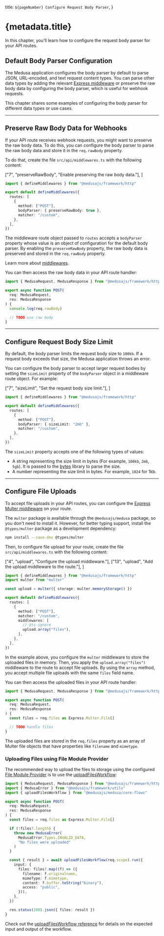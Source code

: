   title: `${pageNumber} Configure Request Body Parser`,
}

# {metadata.title}

In this chapter, you'll learn how to configure the request body parser for your API routes.

## Default Body Parser Configuration

The Medusa application configures the body parser by default to parse JSON, URL-encoded, and text request content types. You can parse other data types by adding the relevant [Express middleware](https://expressjs.com/en/guide/using-middleware.html) or preserve the raw body data by configuring the body parser, which is useful for webhook requests.

This chapter shares some examples of configuring the body parser for different data types or use cases.

---

## Preserve Raw Body Data for Webhooks

If your API route receives webhook requests, you might want to preserve the raw body data. To do this, you can configure the body parser to parse the raw body data and store it in the `req.rawBody` property.

To do that, create the file `src/api/middlewares.ts` with the following content:

  ["7", "preserveRawBody", "Enable preserving the raw body data."],
]

```ts title="src/api/middlewares.ts" highlights={preserveHighlights}
import { defineMiddlewares } from "@medusajs/framework/http"

export default defineMiddlewares({
  routes: [
    {
      method: ["POST"],
      bodyParser: { preserveRawBody: true },
      matcher: "/custom",
    },
  ],
})
```

The middleware route object passed to `routes` accepts a `bodyParser` property whose value is an object of configuration for the default body parser. By enabling the `preserveRawBody` property, the raw body data is preserved and stored in the `req.rawBody` property.

<Note title="Tip">

Learn more about [middlewares](../middlewares/page.mdx).

</Note>

You can then access the raw body data in your API route handler:

```ts title="src/api/custom/route.ts"
import { MedusaRequest, MedusaResponse } from "@medusajs/framework/http"

export async function POST(
  req: MedusaRequest,
  res: MedusaResponse
) {
  console.log(req.rawBody)

  // TODO use raw body
}
```

---

## Configure Request Body Size Limit

By default, the body parser limits the request body size to `100kb`. If a request body exceeds that size, the Medusa application throws an error.

You can configure the body parser to accept larger request bodies by setting the `sizeLimit` property of the `bodyParser` object in a middleware route object. For example:

  ["7", "sizeLimit", "Set the request body size limit."],
]

```ts title="src/api/middlewares.ts" highlights={sizeLimitHighlights}
import { defineMiddlewares } from "@medusajs/framework/http"

export default defineMiddlewares({
  routes: [
    {
      method: ["POST"],
      bodyParser: { sizeLimit: "2mb" },
      matcher: "/custom",
    },
  ],
})
```

The `sizeLimit` property accepts one of the following types of values:

- A string representing the size limit in bytes (For example, `100kb`, `2mb`, `5gb`). It is passed to the [bytes](https://www.npmjs.com/package/bytes) library to parse the size.
- A number representing the size limit in bytes. For example, `1024` for 1kb.

---

## Configure File Uploads

To accept file uploads in your API routes, you can configure the [Express Multer middleware](https://expressjs.com/en/resources/middleware/multer.html) on your route.

The `multer` package is available through the `@medusajs/medusa` package, so you don't need to install it. However, for better typing support, install the `@types/multer` package as a development dependency:

```bash npm2yarn
npm install --save-dev @types/multer
```

Then, to configure file upload for your route, create the file `src/api/middlewares.ts` with the following content:

  ["4", "upload", "Configure the upload middleware."],
  ["13", "upload", "Add the upload middleware to the route."],
]

```ts title="src/api/middlewares.ts" highlights={uploadHighlights}
import { defineMiddlewares } from "@medusajs/framework/http"
import multer from "multer"

const upload = multer({ storage: multer.memoryStorage() })

export default defineMiddlewares({
  routes: [
    {
      method: ["POST"],
      matcher: "/custom",
      middlewares: [
        // @ts-ignore
        upload.array("files"),
      ],
    },
  ],
})
```

In the example above, you configure the `multer` middleware to store the uploaded files in memory. Then, you apply the `upload.array("files")` middleware to the route to accept file uploads. By using the `array` method, you accept multiple file uploads with the same `files` field name.

You can then access the uploaded files in your API route handler:

```ts title="src/api/custom/route.ts"
import { MedusaRequest, MedusaResponse } from "@medusajs/framework/http"

export async function POST(
  req: MedusaRequest,
  res: MedusaResponse
) {
  const files = req.files as Express.Multer.File[]

  // TODO handle files
}
```

The uploaded files are stored in the `req.files` property as an array of Multer file objects that have properties like `filename` and `mimetype`.

### Uploading Files using File Module Provider

The recommended way to upload the files to storage using the configured [File Module Provider](!resources!/architectural-modules/file) is to use the [uploadFilesWorkflow](!resources!/references/medusa-workflows/uploadFilesWorkflow):

```ts title="src/api/custom/route.ts"
import { MedusaRequest, MedusaResponse } from "@medusajs/framework/http"
import { MedusaError } from "@medusajs/framework/utils"
import { uploadFilesWorkflow } from "@medusajs/medusa/core-flows"

export async function POST(
  req: MedusaRequest,
  res: MedusaResponse
) {
  const files = req.files as Express.Multer.File[]

  if (!files?.length) {
    throw new MedusaError(
      MedusaError.Types.INVALID_DATA,
      "No files were uploaded"
    )
  }

  const { result } = await uploadFilesWorkflow(req.scope).run({
    input: {
      files: files?.map((f) => ({
        filename: f.originalname,
        mimeType: f.mimetype,
        content: f.buffer.toString("binary"),
        access: "public",
      })),
    },
  })

  res.status(200).json({ files: result })
}
```

Check out the [uploadFilesWorkflow reference](!resources!/references/medusa-workflows/uploadFilesWorkflow) for details on the expected input and output of the workflow.
